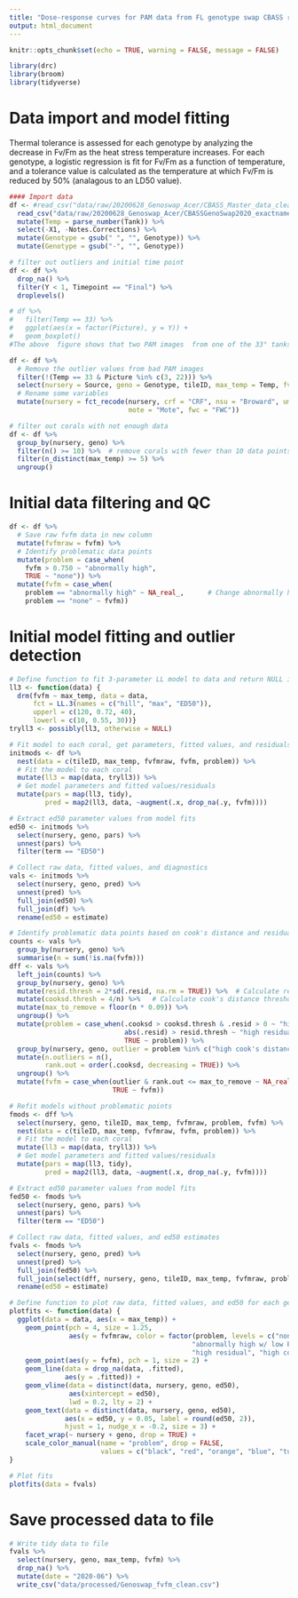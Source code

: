 ```yaml
---
title: "Dose-response curves for PAM data from FL genotype swap CBASS runs"
output: html_document
---
```


```r
knitr::opts_chunk$set(echo = TRUE, warning = FALSE, message = FALSE)

library(drc)
library(broom)
library(tidyverse)
```

# Data import and model fitting

Thermal tolerance is assessed for each genotype by analyzing the decrease in Fv/Fm as the heat stress temperature increases. For each genotype, a logistic regression is fit for Fv/Fm as a function of temperature, and a tolerance value is calculated as the temperature at which Fv/Fm is reduced by 50% (analagous to an LD50 value).

```r
#### Import data
df <- #read_csv("data/raw/20200628_Genoswap_Acer/CBASS_Master_data_clean.csv") %>%
  read_csv("data/raw/20200628_Genoswap_Acer/CBASSGenoSwap2020_exactnames.csv") %>%
  mutate(Temp = parse_number(Tank)) %>%
  select(-X1, -Notes.Corrections) %>%
  mutate(Genotype = gsub(" ", "", Genotype)) %>%
  mutate(Genotype = gsub("-", "", Genotype))

# filter out outliers and initial time point
df <- df %>%
  drop_na() %>%
  filter(Y < 1, Timepoint == "Final") %>%
  droplevels()

# df %>%
#   filter(Temp == 33) %>%
#   ggplot(aes(x = factor(Picture), y = Y)) +
#   geom_boxplot()
#The above  figure shows that two PAM images  from one of the 33° tanks are abnormally low -- remove these values below

df <- df %>%
  # Remove the outlier values from bad PAM images
  filter(!(Temp == 33 & Picture %in% c(3, 22))) %>%
  select(nursery = Source, geno = Genotype, tileID, max_temp = Temp, fvfm = Y) %>%
  # Rename some variables
  mutate(nursery = fct_recode(nursery, crf = "CRF", nsu = "Broward", um = "UM",
                              mote = "Mote", fwc = "FWC"))

# filter out corals with not enough data
df <- df %>%
  group_by(nursery, geno) %>%
  filter(n() >= 10) %>%  # remove corals with fewer than 10 data points
  filter(n_distinct(max_temp) >= 5) %>%
  ungroup()
```

# Initial data filtering and QC
```r
df <- df %>%
  # Save raw fvfm data in new column
  mutate(fvfmraw = fvfm) %>%          
  # Identify problematic data points
  mutate(problem = case_when(
    fvfm > 0.750 ~ "abnormally high",
    TRUE ~ "none")) %>%
  mutate(fvfm = case_when(
    problem == "abnormally high" ~ NA_real_,      # Change abnormally high values to NA
    problem == "none" ~ fvfm))
```

# Initial model fitting and outlier detection
```r
# Define function to fit 3-parameter LL model to data and return NULL if fitting error
ll3 <- function(data) {
  drm(fvfm ~ max_temp, data = data, 
      fct = LL.3(names = c("hill", "max", "ED50")),
      upperl = c(120, 0.72, 40),
      lowerl = c(10, 0.55, 30))}
tryll3 <- possibly(ll3, otherwise = NULL)

# Fit model to each coral, get parameters, fitted values, and residuals
initmods <- df %>%
  nest(data = c(tileID, max_temp, fvfmraw, fvfm, problem)) %>%
  # Fit the model to each coral
  mutate(ll3 = map(data, tryll3)) %>%
  # Get model parameters and fitted values/residuals
  mutate(pars = map(ll3, tidy),
         pred = map2(ll3, data, ~augment(.x, drop_na(.y, fvfm))))

# Extract ed50 parameter values from model fits
ed50 <- initmods %>% 
  select(nursery, geno, pars) %>%
  unnest(pars) %>%
  filter(term == "ED50")

# Collect raw data, fitted values, and diagnostics
vals <- initmods %>%
  select(nursery, geno, pred) %>%
  unnest(pred) %>%
  full_join(ed50) %>%
  full_join(df) %>%
  rename(ed50 = estimate)

# Identify problematic data points based on cook's distance and residuals
counts <- vals %>% 
  group_by(nursery, geno) %>% 
  summarise(n = sum(!is.na(fvfm)))
dff <- vals %>%
  left_join(counts) %>%
  group_by(nursery, geno) %>%
  mutate(resid.thresh = 2*sd(.resid, na.rm = TRUE)) %>%  # Calculate residual threshold as 3 standard deviations
  mutate(cooksd.thresh = 4/n) %>%   # Calculate cook's distance threshold as 4/n
  mutate(max_to_remove = floor(n * 0.09)) %>%
  ungroup() %>%
  mutate(problem = case_when(.cooksd > cooksd.thresh & .resid > 0 ~ "high cook's distance",
                             abs(.resid) > resid.thresh ~ "high residual", 
                             TRUE ~ problem)) %>%
  group_by(nursery, geno, outlier = problem %in% c("high cook's distance", "high residual")) %>%
  mutate(n.outliers = n(),
         rank.out = order(.cooksd, decreasing = TRUE)) %>%
  ungroup() %>%
  mutate(fvfm = case_when(outlier & rank.out <= max_to_remove ~ NA_real_, 
                          TRUE ~ fvfm)) 

# Refit models without problematic points
fmods <- dff %>%
  select(nursery, geno, tileID, max_temp, fvfmraw, problem, fvfm) %>%
  nest(data = c(tileID, max_temp, fvfmraw, fvfm, problem)) %>%
  # Fit the model to each coral
  mutate(ll3 = map(data, tryll3)) %>%
  # Get model parameters and fitted values/residuals
  mutate(pars = map(ll3, tidy),
         pred = map2(ll3, data, ~augment(.x, drop_na(.y, fvfm))))

# Extract ed50 parameter values from model fits
fed50 <- fmods %>% 
  select(nursery, geno, pars) %>%
  unnest(pars) %>%
  filter(term == "ED50")

# Collect raw data, fitted values, and ed50 estimates
fvals <- fmods %>%
  select(nursery, geno, pred) %>%
  unnest(pred) %>%
  full_join(fed50) %>%
  full_join(select(dff, nursery, geno, tileID, max_temp, fvfmraw, problem, fvfm)) %>%
  rename(ed50 = estimate)
```

```r
# Define function to plot raw data, fitted values, and ed50 for each genotype
plotfits <- function(data) {
  ggplot(data = data, aes(x = max_temp)) +
    geom_point(pch = 4, size = 1.25,
               aes(y = fvfmraw, color = factor(problem, levels = c("none", "abnormally high", 
                                              "abnormally high w/ low Ft", 
                                              "high residual", "high cook's distance")))) +
    geom_point(aes(y = fvfm), pch = 1, size = 2) +
    geom_line(data = drop_na(data, .fitted),
              aes(y = .fitted)) +
    geom_vline(data = distinct(data, nursery, geno, ed50), 
               aes(xintercept = ed50), 
               lwd = 0.2, lty = 2) +
    geom_text(data = distinct(data, nursery, geno, ed50),
              aes(x = ed50, y = 0.05, label = round(ed50, 2)), 
              hjust = 1, nudge_x = -0.2, size = 3) +
    facet_wrap(~ nursery + geno, drop = TRUE) +
    scale_color_manual(name = "problem", drop = FALSE,
                       values = c("black", "red", "orange", "blue", "turquoise"))
}

# Plot fits
plotfits(data = fvals)
```

# Save processed data to file
```r
# Write tidy data to file
fvals %>%
  select(nursery, geno, max_temp, fvfm) %>%
  drop_na() %>%
  mutate(date = "2020-06") %>%
  write_csv("data/processed/Genoswap_fvfm_clean.csv")
```

